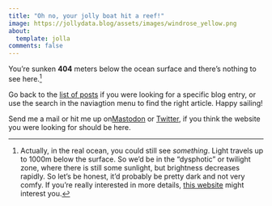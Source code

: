 ```yaml
---
title: "Oh no, your jolly boat hit a reef!"
image: https://jollydata.blog/assets/images/windrose_yellow.png
about: 
  template: jolla
comments: false
---
```


You're sunken **404** meters below the ocean surface and there's nothing to see here.^[Actually, in the real ocean, you could still see *something*. Light travels up to 1000m below the surface. So we'd be in the "dysphotic" or twilight zone, where there is still some sunlight, but brightness decreases rapidly. So let's be honest, it'd probably be pretty dark and not very comfy. If you're really interested in more details, [this website](https://oceanservice.noaa.gov/facts/light_travel.html) might interest you.]

Go back to the [list of posts](https://jollydata.blog/blog) if you were looking for a specific blog entry, or use the search in the naviagtion menu to find the right article. Happy sailing!

Send me a mail or hit me up on[Mastodon](https://vis.social/@basepair) or [Twitter](https://twitter.com/c_gebhard), if you think the website you were looking for should be here.

